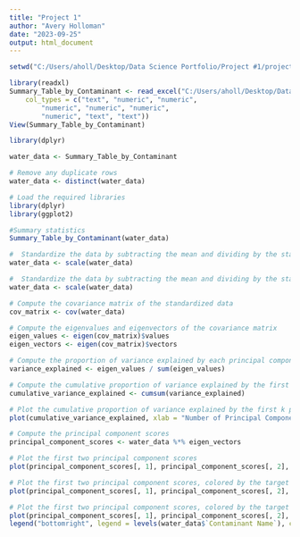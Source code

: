 ```yaml
---
title: "Project 1"
author: "Avery Holloman"
date: "2023-09-25"
output: html_document
---
```

```r
setwd("C:/Users/aholl/Desktop/Data Science Portfolio/Project #1/project#1data")
```

```r
library(readxl)
Summary_Table_by_Contaminant <- read_excel("C:/Users/aholl/Desktop/Data Science Portfolio/Project #1/project#1newdata/Summary Table by Contaminant.xlsx", 
    col_types = c("text", "numeric", "numeric", 
        "numeric", "numeric", "numeric", 
        "numeric", "text", "text"))
View(Summary_Table_by_Contaminant)
```

```r
library(dplyr)
```

```r
water_data <- Summary_Table_by_Contaminant
```

```r
# Remove any duplicate rows
water_data <- distinct(water_data)
```


```r
# Load the required libraries
library(dplyr)
library(ggplot2)
```

```r
#Summary statistics
Summary_Table_by_Contaminant(water_data)
```


```r
#  Standardize the data by subtracting the mean and dividing by the standard deviation
water_data <- scale(water_data)
```

```r
#  Standardize the data by subtracting the mean and dividing by the standard deviation
water_data <- scale(water_data)
```

```r
# Compute the covariance matrix of the standardized data
cov_matrix <- cov(water_data)
```

```r
# Compute the eigenvalues and eigenvectors of the covariance matrix
eigen_values <- eigen(cov_matrix)$values
eigen_vectors <- eigen(cov_matrix)$vectors
```

```r
# Compute the proportion of variance explained by each principal component
variance_explained <- eigen_values / sum(eigen_values)
```

```r
# Compute the cumulative proportion of variance explained by the first k principal components
cumulative_variance_explained <- cumsum(variance_explained)
```

```r
# Plot the cumulative proportion of variance explained by the first k principal components
plot(cumulative_variance_explained, xlab = "Number of Principal Components", ylab = "Cumulative Proportion of Variance Explained", type = "b")
```

```r
# Compute the principal component scores
principal_component_scores <- water_data %*% eigen_vectors
```

```r
# Plot the first two principal component scores
plot(principal_component_scores[, 1], principal_component_scores[, 2], xlab = "First Principal Component", ylab = "Second Principal Component")
```

```r
# Plot the first two principal component scores, colored by the target variable
plot(principal_component_scores[, 1], principal_component_scores[, 2], col = water_data$`Contaminant Name`, xlab = "First Principal Component", ylab = "Second Principal Component")
```

```r
# Plot the first two principal component scores, colored by the target variable, with a legend
plot(principal_component_scores[, 1], principal_component_scores[, 2], col = water_data$`Contaminant Name`, xlab = "First Principal Component", ylab = "Second Principal Component")
legend("bottomright", legend = levels(water_data$`Contaminant Name`), col = 1:3, pch = 1)
```

